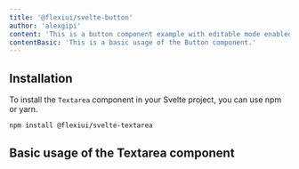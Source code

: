```yaml
---
title: '@flexiui/svelte-button'
author: 'alexgipi'
content: 'This is a button component example with editable mode enabled.'
contentBasic: 'This is a basic usage of the Button component.'
---
```



<PreviewCard rounded outlined>
  <TextareaBasicExample />
</PreviewCard>

## Installation

To install the `Textarea` component in your Svelte project, you can use npm or yarn.

```bash
npm install @flexiui/svelte-textarea
```

## Basic usage of the Textarea component

<Code code={TextareaBasicExampleRaw} lang="svelte" />